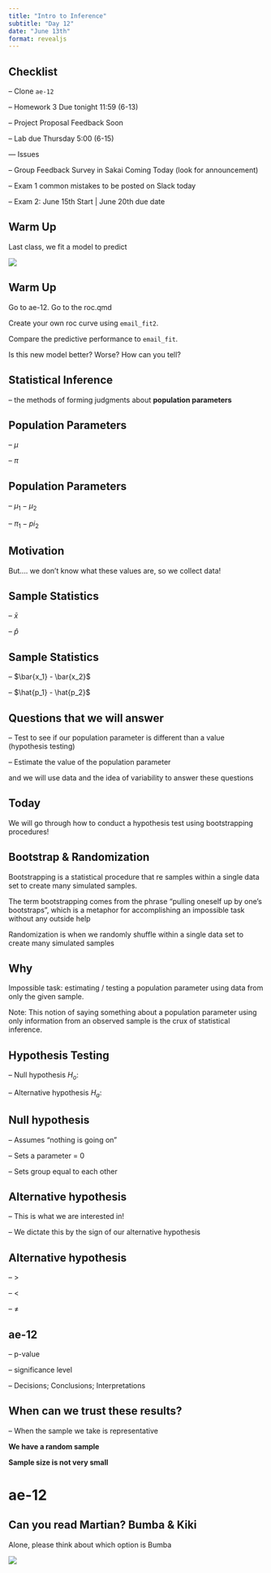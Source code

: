 ```yaml
---
title: "Intro to Inference"
subtitle: "Day 12"
date: "June 13th"
format: revealjs
---
```


## Checklist

-- Clone `ae-12`

-- Homework 3 Due tonight 11:59 (6-13)

-- Project Proposal Feedback Soon

-- Lab due Thursday 5:00 (6-15)

--- Issues

-- Group Feedback Survey in Sakai Coming Today (look for announcement)

-- Exam 1 common mistakes to be posted on Slack today 

-- Exam 2: June 15th Start | June 20th due date


## Warm Up

Last class, we fit a model to predict 

![](images/roc-curve.png)


## Warm Up 

Go to ae-12. Go to the roc.qmd

Create your own roc curve using `email_fit2`. 

Compare the predictive performance to `email_fit`. 

Is this new model better? Worse? How can you tell? 

## Statistical Inference 

-- the methods of forming judgments about **population parameters**

## Population Parameters 

-- $\mu$

-- $\pi$

## Population Parameters 

-- $\mu_1 - \mu_2$

-- $\pi_1 - pi_2$

## Motivation 

But.... we don't know what these values are, so we collect data!


## Sample Statistics 

-- $\bar{x}$

-- $\hat{p}$

## Sample Statistics 

-- $\bar{x_1} - \bar{x_2}$

-- $\hat{p_1} - \hat{p_2}$

## Questions that we will answer 

-- Test to see if our population parameter is different than a value (hypothesis testing)

-- Estimate the value of the population parameter 

and we will use data and the idea of variability to answer these questions


## Today 

We will go through how to conduct a hypothesis test using bootstrapping procedures!

## Bootstrap & Randomization

Bootstrapping is a statistical procedure that re samples within a single data set to create many simulated samples.

The term bootstrapping comes from the phrase “pulling oneself up by one’s bootstraps”, which is a metaphor for accomplishing an impossible task without any outside help

Randomization is when we randomly shuffle within a single data set to create many simulated samples

## Why

Impossible task: estimating / testing a population parameter using data from only the given sample.

Note: This notion of saying something about a population parameter using only information from an observed sample is the crux of statistical inference.

## Hypothesis Testing 

-- Null hypothesis $H_o:$

-- Alternative hypothesis $H_a:$

## Null hypothesis 

-- Assumes "nothing is going on"

-- Sets a parameter = 0 

-- Sets group equal to each other 

## Alternative hypothesis 

-- This is what we are interested in!

-- We dictate this by the sign of our alternative hypothesis 

## Alternative hypothesis 

-- > 

-- < 

-- $\neq$

## ae-12

-- p-value 

-- significance level 

-- Decisions; Conclusions; Interpretations 

## When can we trust these results? 

-- When the sample we take is representative

**We have a random sample** 

**Sample size is not very small**

# ae-12

## Can you read Martian? Bumba & Kiki

Alone, please think about which option is Bumba

![](images/bumba-kiki.png)













